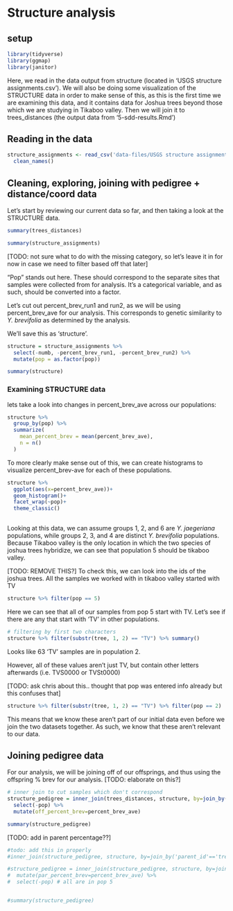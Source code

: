 # Structure analysis
## setup
```r
library(tidyverse)
library(ggmap)
library(janitor)
```
Here, we read in the data output from structure (located in 'USGS structure assignments.csv'). We will also be doing some visualization of the STRUCTURE data in order to make sense of this, as this is the first time we are examining this data, and it contains data for Joshua trees beyond those which we are studying in Tikaboo valley. Then we will join it to trees_distances (the output data from '5-sdd-results.Rmd')

## Reading in the data
```r
structure_assignments <- read_csv('data-files/USGS structure assignments.csv') %>%
  clean_names()
```
## Cleaning, exploring, joining with pedigree + distance/coord data
Let's start by reviewing our current data so far, and then taking a look at the STRUCTURE data.
```r
summary(trees_distances)

summary(structure_assignments)
```
[TODO: not sure what to do with the missing category, so let's leave it in for now in case we need to filter based off that later]

"Pop" stands out here. These should correspond to the separate sites that samples were collected from for analysis. It's a categorical variable, and as such, should be converted into a factor.

Let's cut out percent_brev_run1 and run2, as we will be using percent_brev_ave for our analysis. This corresponds to genetic similarity to *Y. brevifolia* as determined by the analysis.

We'll save this as 'structure'.
```r
structure = structure_assignments %>%
  select(-numb, -percent_brev_run1, -percent_brev_run2) %>%
  mutate(pop = as.factor(pop))

summary(structure)
```
### Examining STRUCTURE data
lets take a look into changes in percent_brev_ave across our populations:
```r
structure %>%
  group_by(pop) %>% 
  summarize(
    mean_percent_brev = mean(percent_brev_ave),
    n = n()
  )
```
To more clearly make sense out of this, we can create histograms to visualize percent_brev-ave for each of these populations.
```r
structure %>%
  ggplot(aes(x=percent_brev_ave))+
  geom_histogram()+
  facet_wrap(~pop)+
  theme_classic()
  
```
Looking at this data, we can assume groups 1, 2, and 6 are *Y. jaegeriana* populations, while groups 2, 3, and 4 are distinct *Y. brevifolia* populations. Because Tikaboo valley is the only location in which the two species of joshua trees hybridize, we can see that population 5 should be tikaboo valley.

[TODO: REMOVE THIS?]
To check this, we can look into the ids of the joshua trees. All the samples we worked with in tikaboo valley started with TV
```r
structure %>% filter(pop == 5)
```

Here we can see that all of our samples from pop 5 start with TV. Let's see if there are any that start with 'TV' in other populations.
```r
# filtering by first two characters
structure %>% filter(substr(tree, 1, 2) == "TV") %>% summary()
```
Looks like 63 'TV' samples are in population 2.

However, all of these values aren't just TV, but contain other letters afterwards (i.e. TVS0000 or TVSt0000)

[TODO: ask chris about this.. thought that pop was entered info already but this confuses that]
```r
structure %>% filter(substr(tree, 1, 2) == "TV") %>% filter(pop == 2)
```
This means that we know these aren't part of our initial data even before we join the two datasets together. As such, we know that these aren't relevant to our data.

## Joining pedigree data
For our analysis, we will be joining off of our offsprings, and thus using the offspring % brev for our analysis.
[TODO: elaborate on this?]
```r
# inner join to cut samples which don't correspond
structure_pedigree = inner_join(trees_distances, structure, by=join_by('offspring_id'=='tree')) %>%
  select(-pop) %>% 
  mutate(off_percent_brev=percent_brev_ave)

summary(structure_pedigree)
```

[TODO: add in parent percentage??]
```r
#todo: add this in properly
#inner_join(structure_pedigree, structure, by=join_by('parent_id'=='tree'))

#structure_pedigree = inner_join(structure_pedigree, structure, by=join_by('parent_id'=='tree')) %>%
#  mutate(par_percent_brev=percent_brev_ave) %>% 
#  select(-pop) # all are in pop 5


#summary(structure_pedigree)
```



